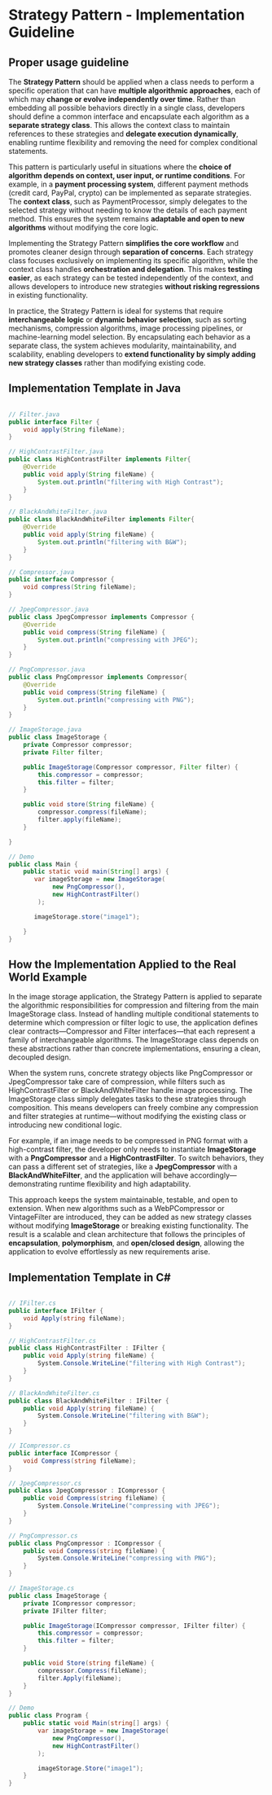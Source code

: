 

# Strategy Pattern - <text>Implementation Guideline</text>
 
## <div>Proper usage guideline</div>
The **Strategy Pattern** should be applied when a class needs to perform a specific operation that can have **multiple algorithmic approaches**, each of which may **change or evolve independently over time**. Rather than embedding all possible behaviors directly in a single class, developers should define a common interface and encapsulate each algorithm as a **separate strategy class**. This allows the context class to maintain references to these strategies and **delegate execution dynamically**, enabling runtime flexibility and removing the need for complex conditional statements.

This pattern is particularly useful in situations where the **choice of algorithm depends on context, user input, or runtime conditions**. For example, in a **payment processing system**, different payment methods (credit card, PayPal, crypto) can be implemented as separate strategies. The **context class**, such as PaymentProcessor, simply delegates to the selected strategy without needing to know the details of each payment method. This ensures the system remains **adaptable and open to new algorithms** without modifying the core logic.

Implementing the Strategy Pattern **simplifies the core workflow** and promotes cleaner design through **separation of concerns**. Each strategy class focuses exclusively on implementing its specific algorithm, while the context class handles **orchestration and delegation**. This makes **testing easier**, as each strategy can be tested independently of the context, and allows developers to introduce new strategies **without risking regressions** in existing functionality.

In practice, the Strategy Pattern is ideal for systems that require **interchangeable logic** or **dynamic behavior selection**, such as sorting mechanisms, compression algorithms, image processing pipelines, or machine-learning model selection. By encapsulating each behavior as a separate class, the system achieves modularity, maintainability, and scalability, enabling developers to **extend functionality by simply adding new strategy classes** rather than modifying existing code.


## <div>Implementation Template in Java</div> 

```java 

// Filter.java
public interface Filter {
    void apply(String fileName);
}

// HighContrastFilter.java
public class HighContrastFilter implements Filter{
    @Override
    public void apply(String fileName) {
        System.out.println("filtering with High Contrast");
    }
}

// BlackAndWhiteFilter.java
public class BlackAndWhiteFilter implements Filter{
    @Override
    public void apply(String fileName) {
        System.out.println("filtering with B&W");
    }
}

// Compressor.java
public interface Compressor {
    void compress(String fileName);
}

// JpegCompressor.java
public class JpegCompressor implements Compressor {
    @Override
    public void compress(String fileName) {
        System.out.println("compressing with JPEG");
    }
}

// PngCompressor.java
public class PngCompressor implements Compressor{
    @Override
    public void compress(String fileName) {
        System.out.println("compressing with PNG");
    }
}

// ImageStorage.java
public class ImageStorage {
    private Compressor compressor;
    private Filter filter;

    public ImageStorage(Compressor compressor, Filter filter) {
        this.compressor = compressor;
        this.filter = filter;
    }

    public void store(String fileName) {
        compressor.compress(fileName);
        filter.apply(fileName);
    }

}

// Demo
public class Main {
    public static void main(String[] args) {
       var imageStorage = new ImageStorage(
            new PngCompressor(),
            new HighContrastFilter()
        );

       imageStorage.store("image1");

    }
}

```

## <div>How the Implementation Applied to the Real World Example</div>

In the image storage application, the Strategy Pattern is applied to separate the algorithmic responsibilities for compression and filtering from the main <span>ImageStorage</span> class. Instead of handling multiple conditional statements to determine which compression or filter logic to use, the application defines clear contracts—<span>Compressor</span> and <span>Filter</span> interfaces—that each represent a family of interchangeable algorithms. The <span>ImageStorage</span> class depends on these abstractions rather than concrete implementations, ensuring a clean, decoupled design.

When the system runs, concrete strategy objects like <span>PngCompressor</span> or <span>JpegCompressor</span> take care of compression, while filters such as <span>HighContrastFilter</span> or <span>BlackAndWhiteFilter</span> handle image processing. The <span>ImageStorage</span> class simply delegates tasks to these strategies through composition. This means developers can freely combine any compression and filter strategies at runtime—without modifying the existing class or introducing new conditional logic.

For example, if an image needs to be compressed in PNG format with a high-contrast filter, the developer only needs to instantiate **ImageStorage** with a **PngCompressor** and a **HighContrastFilter**. To switch behaviors, they can pass a different set of strategies, like a **JpegCompressor** with a **BlackAndWhiteFilter**, and the application will behave accordingly—demonstrating runtime flexibility and high adaptability.

This approach keeps the system maintainable, testable, and open to extension. When new algorithms such as a <span>WebPCompressor</span> or <span>VintageFilter</span> are introduced, they can be added as new strategy classes without modifying **ImageStorage** or breaking existing functionality. The result is a scalable and clean architecture that follows the principles of **encapsulation**, **polymorphism**, and **open/closed design**, allowing the application to evolve effortlessly as new requirements arise.

## <div> Implementation Template in C# </div>
``` csharp

// IFilter.cs
public interface IFilter {
    void Apply(string fileName);
}

// HighContrastFilter.cs
public class HighContrastFilter : IFilter {
    public void Apply(string fileName) {
        System.Console.WriteLine("filtering with High Contrast");
    }
}

// BlackAndWhiteFilter.cs
public class BlackAndWhiteFilter : IFilter {
    public void Apply(string fileName) {
        System.Console.WriteLine("filtering with B&W");
    }
}

// ICompressor.cs
public interface ICompressor {
    void Compress(string fileName);
}

// JpegCompressor.cs
public class JpegCompressor : ICompressor {
    public void Compress(string fileName) {
        System.Console.WriteLine("compressing with JPEG");
    }
}

// PngCompressor.cs
public class PngCompressor : ICompressor {
    public void Compress(string fileName) {
        System.Console.WriteLine("compressing with PNG");
    }
}

// ImageStorage.cs
public class ImageStorage {
    private ICompressor compressor;
    private IFilter filter;

    public ImageStorage(ICompressor compressor, IFilter filter) {
        this.compressor = compressor;
        this.filter = filter;
    }

    public void Store(string fileName) {
        compressor.Compress(fileName);
        filter.Apply(fileName);
    }
}

// Demo
public class Program {
    public static void Main(string[] args) {
        var imageStorage = new ImageStorage(
            new PngCompressor(),
            new HighContrastFilter()
        );

        imageStorage.Store("image1");
    }
}

```
